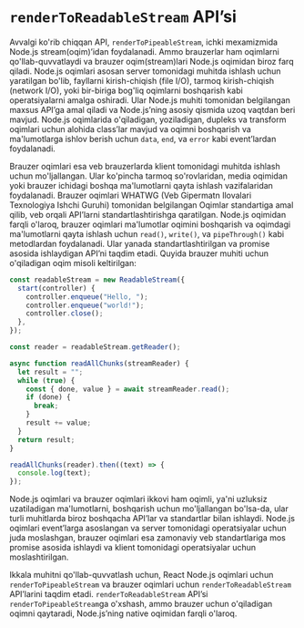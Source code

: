 # `renderToReadableStream` API’si

Avvalgi ko'rib chiqqan API, `renderToPipeableStream`, ichki mexamizmida Node.js stream(oqim)’idan foydalanadi. Ammo brauzerlar ham oqimlarni qo'llab-quvvatlaydi va brauzer oqim(stream)lari Node.js oqimidan biroz farq qiladi. Node.js oqimlari asosan server tomonidagi muhitda ishlash uchun yaratilgan bo'lib, fayllarni kirish-chiqish (file I/O), tarmoq kirish-chiqish (network I/O), yoki bir-biriga bog'liq oqimlarni boshqarish kabi operatsiyalarni amalga oshiradi. Ular Node.js muhiti tomonidan belgilangan maxsus API’ga amal qiladi va Node.js’ning asosiy qismida uzoq vaqtdan beri mavjud. Node.js oqimlarida o'qiladigan, yoziladigan, dupleks va transform oqimlari uchun alohida class’lar mavjud va oqimni boshqarish va ma'lumotlarga ishlov berish uchun `data`, `end`, va `error` kabi event’lardan foydalanadi.

Brauzer oqimlari esa veb brauzerlarda klient tomonidagi muhitda ishlash uchun mo'ljallangan. Ular ko'pincha tarmoq so'rovlaridan, media oqimidan yoki brauzer ichidagi boshqa ma'lumotlarni qayta ishlash vazifalaridan foydalanadi. Brauzer oqimlari WHATWG (Veb Gipermatn Ilovalari Texnologiya Ishchi Guruhi) tomonidan belgilangan Oqimlar standartiga amal qilib, veb orqali API’larni standartlashtirishga qaratilgan. Node.js oqimidan farqli o'laroq, brauzer oqimlari ma'lumotlar oqimini boshqarish va oqimdagi ma'lumotlarni qayta ishlash uchun `read()`, `write()`, va `pipeThrough()` kabi metodlardan foydalanadi. Ular yanada standartlashtirilgan va promise asosida ishlaydigan API’ni taqdim etadi. Quyida brauzer muhiti uchun o'qiladigan oqim misoli keltirilgan:
``` js copy
const readableStream = new ReadableStream({
  start(controller) {
    controller.enqueue("Hello, ");
    controller.enqueue("world!");
    controller.close();
  },
});

const reader = readableStream.getReader();

async function readAllChunks(streamReader) {
  let result = "";
  while (true) {
    const { done, value } = await streamReader.read();
    if (done) {
      break;
    }
    result += value;
  }
  return result;
}

readAllChunks(reader).then((text) => {
  console.log(text);
});
```

Node.js oqimlari va brauzer oqimlari ikkovi ham oqimli, ya'ni uzluksiz uzatiladigan ma'lumotlarni, boshqarish uchun mo'ljallangan bo'lsa-da, ular turli muhitlarda biroz boshqacha API’lar va standartlar bilan ishlaydi. Node.js oqimlari event’larga asoslangan va server tomonidagi operatsiyalar uchun juda moslashgan, brauzer oqimlari esa zamonaviy veb standartlariga mos promise asosida ishlaydi va klient tomonidagi operatsiyalar uchun moslashtirilgan.

Ikkala muhitni qo'llab-quvvatlash uchun, React Node.js oqimlari uchun `renderToPipeableStream` va brauzer oqimlari uchun `renderToReadableStream` API’larini taqdim etadi. `renderToReadableStream` API’si `renderToPipeableStream`ga o'xshash, ammo brauzer uchun o'qiladigan oqimni qaytaradi, Node.js’ning native oqimidan farqli o'laroq.
